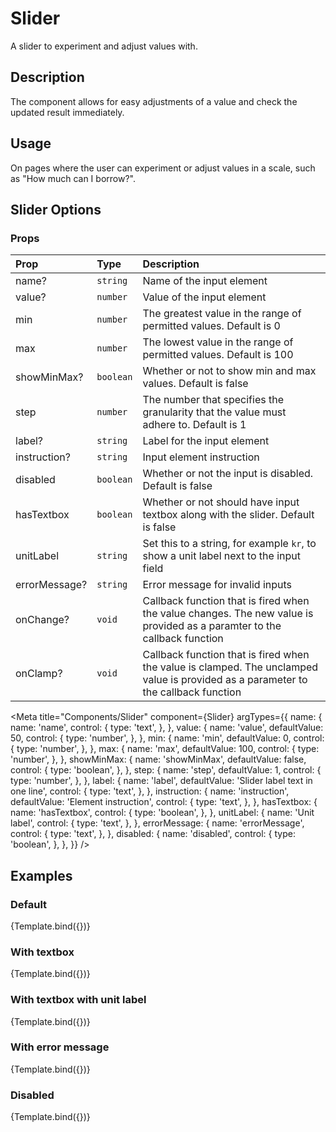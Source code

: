 

# Slider

A slider to experiment and adjust values with.

## Description

The component allows for easy adjustments of a value and check the updated result immediately.

## Usage

On pages where the user can experiment or adjust values in a scale, such as "How much can I borrow?".

## Slider Options

### Props

| Prop          | Type      | Description                                                                                                                        |
| :------------ | :-------- | :--------------------------------------------------------------------------------------------------------------------------------- |
| name?         | `string`  | Name of the input element                                                                                                          |
| value?        | `number`  | Value of the input element                                                                                                         |
| min           | `number`  | The greatest value in the range of permitted values. Default is 0                                                                  |
| max           | `number`  | The lowest value in the range of permitted values. Default is 100                                                                  |
| showMinMax?   | `boolean` | Whether or not to show min and max values. Default is false                                                                        |
| step          | `number`  | The number that specifies the granularity that the value must adhere to. Default is 1                                              |
| label?        | `string`  | Label for the input element                                                                                                        |
| instruction?  | `string`  | Input element instruction                                                                                                          |
| disabled      | `boolean` | Whether or not the input is disabled. Default is false                                                                             |
| hasTextbox    | `boolean` | Whether or not should have input textbox along with the slider. Default is false                                                   |
| unitLabel     | `string`  | Set this to a string, for example `kr`, to show a unit label next to the input field                                               |
| errorMessage? | `string`  | Error message for invalid inputs                                                                                                   |
| onChange?     | `void`    | Callback function that is fired when the value changes. The new value is provided as a paramter to the callback function           |
| onClamp?      | `void`    | Callback function that is fired when the value is clamped. The unclamped value is provided as a parameter to the callback function |

<Meta
  title="Components/Slider"
  component={Slider}
  argTypes={{
    name: {
      name: 'name',
      control: {
        type: 'text',
      },
    },
    value: {
      name: 'value',
      defaultValue: 50,
      control: {
        type: 'number',
      },
    },
    min: {
      name: 'min',
      defaultValue: 0,
      control: {
        type: 'number',
      },
    },
    max: {
      name: 'max',
      defaultValue: 100,
      control: {
        type: 'number',
      },
    },
    showMinMax: {
      name: 'showMinMax',
      defaultValue: false,
      control: {
        type: 'boolean',
      },
    },
    step: {
      name: 'step',
      defaultValue: 1,
      control: {
        type: 'number',
      },
    },
    label: {
      name: 'label',
      defaultValue: 'Slider label text in one line',
      control: {
        type: 'text',
      },
    },
    instruction: {
      name: 'instruction',
      defaultValue: 'Element instruction',
      control: {
        type: 'text',
      },
    },
    hasTextbox: {
      name: 'hasTextbox',
      control: {
        type: 'boolean',
      },
    },
    unitLabel: {
      name: 'Unit label',
      control: {
        type: 'text',
      },
    },
    errorMessage: {
      name: 'errorMessage',
      control: {
        type: 'text',
      },
    },
    disabled: {
      name: 'disabled',
      control: {
        type: 'boolean',
      },
    },
  }}
/>

## Examples

### Default

<Canvas>
  <Story name="Default">{Template.bind({})}</Story>
</Canvas>

### With textbox

<Canvas>
  <Story
    name="Textbox"
    args={{
      hasTextbox: true,
    }}
  >
    {Template.bind({})}
  </Story>
</Canvas>

### With textbox with unit label

<Canvas>
  <Story
    name="UnitTextbox"
    args={{
      hasTextbox: true,
      unitLabel: 'kr',
    }}
  >
    {Template.bind({})}
  </Story>
</Canvas>

### With error message

<Canvas>
  <Story
    name="Error"
    args={{
      hasTextbox: true,
      errorMessage: 'Error text can be quite long',
    }}
  >
    {Template.bind({})}
  </Story>
</Canvas>

### Disabled

<Canvas>
  <Story
    name="Disabled"
    args={{
      hasTextbox: true,
      disabled: true,
    }}
  >
    {Template.bind({})}
  </Story>
</Canvas>
